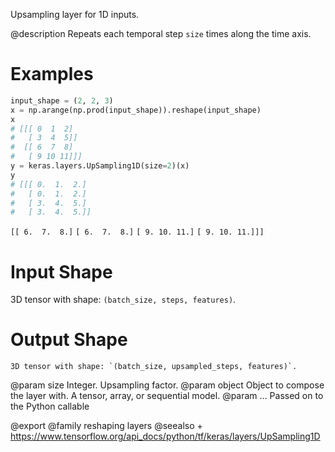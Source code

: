 Upsampling layer for 1D inputs.

@description
Repeats each temporal step `size` times along the time axis.

# Examples
```python
input_shape = (2, 2, 3)
x = np.arange(np.prod(input_shape)).reshape(input_shape)
x
# [[[ 0  1  2]
#   [ 3  4  5]]
#  [[ 6  7  8]
#   [ 9 10 11]]]
y = keras.layers.UpSampling1D(size=2)(x)
y
# [[[ 0.  1.  2.]
#   [ 0.  1.  2.]
#   [ 3.  4.  5.]
#   [ 3.  4.  5.]]
```

 `[[ 6.  7.  8.]`
  `[ 6.  7.  8.]`
  `[ 9. 10. 11.]`
  `[ 9. 10. 11.]]]`

# Input Shape
3D tensor with shape: `(batch_size, steps, features)`.

# Output Shape
    3D tensor with shape: `(batch_size, upsampled_steps, features)`.

@param size Integer. Upsampling factor.
@param object Object to compose the layer with. A tensor, array, or sequential model.
@param ... Passed on to the Python callable

@export
@family reshaping layers
@seealso
+ <https://www.tensorflow.org/api_docs/python/tf/keras/layers/UpSampling1D>
